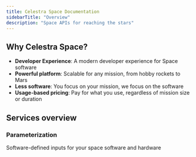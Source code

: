```yaml
---
title: Celestra Space Documentation
sidebarTitle: "Overview"
description: "Space APIs for reaching the stars"
---
```


## Why Celestra Space?

 - **Developer Experience**: A modern developer experience for Space software
 - **Powerful platform**: Scalable for any mission, from hobby rockets to Mars
 - **Less software**: You focus on your mission, we focus on the software
 - **Usage-based pricing**: Pay for what you use, regardless of mission size or duration

## Services overview

### Parameterization

<CardGroup cols={2}>
  <Card title="Space Parameters" href="/space-parameters">
    Software-defined inputs for your space software and hardware
  </Card>
</CardGroup>
